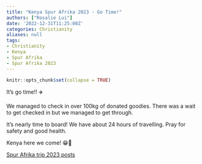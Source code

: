```yaml
---
title: "Kenya Spur Afrika 2023 - Go Time!"
authors: ["Rosalie Lui"]
date: '2022-12-31T11:25:00Z'
categories: Christianity
aliases: null
tags:
- Christianity
- Kenya
- Spur Afrika
- Spur Afrika 2023
---
```


```r
knitr::opts_chunk$set(collapse = TRUE)
```

It's go time!! ✈️

We managed to check in over 100kg of donated goodies. There was a wait to get checked in but we managed to get through.

It's nearly time to board! We have about 24 hours of travelling. Pray for safety and good health.

Kenya here we come! 😁🥰

[Spur Afrika trip 2023 posts](/spurafrika2023/)
